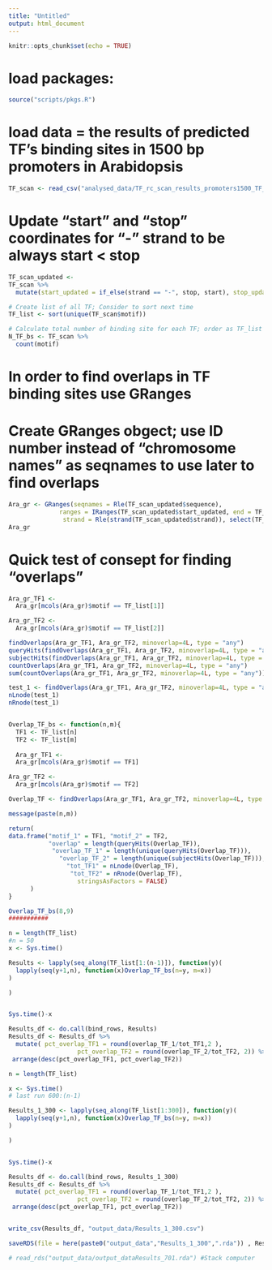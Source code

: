 ```yaml
---
title: "Untitled"
output: html_document
---
```


```r
knitr::opts_chunk$set(echo = TRUE)
```

# load packages:
```r
source("scripts/pkgs.R")
```

# load data = the results of predicted TF's binding sites in 1500 bp promoters in Arabidopsis
```r
TF_scan <- read_csv("analysed_data/TF_rc_scan_results_promoters1500_TF_family.csv")
```

# Update "start" and "stop" coordinates for "-" strand to be always start < stop
```r
TF_scan_updated <- 
TF_scan %>% 
  mutate(start_updated = if_else(strand == "-", stop, start), stop_updated = if_else(strand == "-", start, stop)) 

# Create list of all TF; Consider to sort next time
TF_list <- sort(unique(TF_scan$motif))

# Calculate total number of binding site for each TF; order as TF_list 
N_TF_bs <- TF_scan %>% 
  count(motif)
```

# In order to find overlaps in TF binding sites use GRanges
# Create GRanges obgect; use ID number instead of "chromosome names" as seqnames to use later to find overlaps
```r
Ara_gr <- GRanges(seqnames = Rle(TF_scan_updated$sequence),
              ranges = IRanges(TF_scan_updated$start_updated, end = TF_scan_updated$stop_updated),
               strand = Rle(strand(TF_scan_updated$strand)), select(TF_scan_updated, -starts_with("stop"), -starts_with("start"), -strand ))
Ara_gr
```


# Quick test of consept for finding "overlaps"
```r
Ara_gr_TF1 <- 
  Ara_gr[mcols(Ara_gr)$motif == TF_list[1]]

Ara_gr_TF2 <- 
  Ara_gr[mcols(Ara_gr)$motif == TF_list[2]]

findOverlaps(Ara_gr_TF1, Ara_gr_TF2, minoverlap=4L, type = "any")
queryHits(findOverlaps(Ara_gr_TF1, Ara_gr_TF2, minoverlap=4L, type = "any")) #TF1
subjectHits(findOverlaps(Ara_gr_TF1, Ara_gr_TF2, minoverlap=4L, type = "any")) #TF2
countOverlaps(Ara_gr_TF1, Ara_gr_TF2, minoverlap=4L, type = "any")
sum(countOverlaps(Ara_gr_TF1, Ara_gr_TF2, minoverlap=4L, type = "any"))

test_1 <- findOverlaps(Ara_gr_TF1, Ara_gr_TF2, minoverlap=4L, type = "any")
nLnode(test_1)
nRnode(test_1)

```


```r

```



```r
Overlap_TF_bs <- function(n,m){
  TF1 <- TF_list[n]
  TF2 <- TF_list[m]
  
  Ara_gr_TF1 <- 
  Ara_gr[mcols(Ara_gr)$motif == TF1]

Ara_gr_TF2 <- 
  Ara_gr[mcols(Ara_gr)$motif == TF2]

Overlap_TF <- findOverlaps(Ara_gr_TF1, Ara_gr_TF2, minoverlap=4L, type = "any")

message(paste(n,m))

return(
data.frame("motif_1" = TF1, "motif_2" = TF2, 
           "overlap" = length(queryHits(Overlap_TF)), 
            "overlap_TF_1" = length(unique(queryHits(Overlap_TF))),
              "overlap_TF_2" = length(unique(subjectHits(Overlap_TF))),
                "tot_TF1" = nLnode(Overlap_TF),
                 "tot_TF2" = nRnode(Overlap_TF), 
                   stringsAsFactors = FALSE)
      )
}

Overlap_TF_bs(8,9)
###########

n = length(TF_list)
#n = 50
x <- Sys.time()

Results <- lapply(seq_along(TF_list[1:(n-1)]), function(y)(
  lapply(seq(y+1,n), function(x)Overlap_TF_bs(n=y, m=x))
)

)


Sys.time()-x 

Results_df <- do.call(bind_rows, Results)
Results_df <- Results_df %>% 
  mutate( pct_overlap_TF1 = round(overlap_TF_1/tot_TF1,2 ),
                   pct_overlap_TF2 = round(overlap_TF_2/tot_TF2, 2)) %>% 
 arrange(desc(pct_overlap_TF1, pct_overlap_TF2))


```


```r

n = length(TF_list)

x <- Sys.time()
# last run 600:(n-1)

Results_1_300 <- lapply(seq_along(TF_list[1:300]), function(y)(
  lapply(seq(y+1,n), function(x)Overlap_TF_bs(n=y, m=x))
)

)


Sys.time()-x 

Results_df <- do.call(bind_rows, Results_1_300)
Results_df <- Results_df %>% 
  mutate( pct_overlap_TF1 = round(overlap_TF_1/tot_TF1,2 ),
                   pct_overlap_TF2 = round(overlap_TF_2/tot_TF2, 2)) %>% 
 arrange(desc(pct_overlap_TF1, pct_overlap_TF2))


write_csv(Results_df, "output_data/Results_1_300.csv")

```


```r
saveRDS(file = here(paste0("output_data","Results_1_300",".rda")) , Results_1_300)
```

```r
# read_rds("output_data/output_dataResults_701.rda") #Stack computer
```



